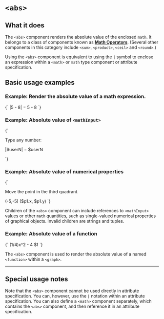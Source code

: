 
# `<abs>`

## What it does
The `<abs>` component renders the absolute value of the enclosed `math`. It belongs to a class of components known as [**Math Operators**](../componentClasses). (Several other components in this category include `<sum>`, `<product>`, `<ceil>` and `<round>`.)

Using the `<abs>` component is equivalent to using the `|` symbol to enclose an expression within a `<math>` or `math` type component or attribute specification. 

## Basic usage examples

### Example: Render the absolute value of a math expression.
<DoenetML>
{`
<codeEditor showResults resultsLocation="left">
    <m>|5 - 8| = <abs>5 - 8</abs></m>
</codeEditor>
`}
</DoenetML>


### Example: Absolute value of `<mathInput>`
<DoenetML>
{`
<codeEditor showResults resultsLocation="left">
    <p>Type any number: <mathInput name="userN"/></p>
    <p><m>|$userN| = <abs>$userN</abs></m></p>
</codeEditor>
`}
</DoenetML>

### Example: Absolute value of numerical properties
<DoenetML>
{`
<codeEditor showResults resultsLocation="bottom" height="600">
    <p>Move the point in the third quadrant.</p>
    <graph size="small" name="g1" newNameSpace>
        <point name="p1" styleNumber="2">(-5,-5)</point>
        <point name="p2" draggable="false">
            (<abs>$p1.x</abs>, <abs>$p1.y</abs>)
        </point>
    </graph>
</codeEditor>
`}
</DoenetML>

Children of the `<abs>` component can include references to `<mathInput>` values or other `math` quantities, such as single-valued numerical properties of graphical objects. Invalid children are strings and tuples. 


### Example: Absolute value of a function
<DoenetML>
{`
<codeEditor showResults resultsLocation="bottom" height="600">
    <graph size="small" name="g2" newNameSpace>
       <function name="f">(1/4)x^2 - 4</function>
       <function styleNumber="2">
         <abs>$f</abs>
       </function>
     </graph>
</codeEditor>
`}
</DoenetML>

The `<abs>` component is used to render the absolute value of a named `<function>` within a `<graph>`.

---

## Special usage notes

Note that the `<abs>` component cannot be used directly in attribute specification. You can, however, use the `|` notation within an attribute specification. You can also define a `<math>` component separately, which contains the `<abs>` component, and then reference it in an attribute specification.

